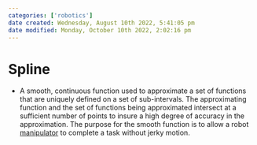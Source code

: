 ```yaml
---
categories: ['robotics']
date created: Wednesday, August 10th 2022, 5:41:05 pm
date modified: Monday, October 10th 2022, 2:02:16 pm
---
```


# Spline
- A smooth, continuous function used to approximate a set of functions that are uniquely defined on a set of sub-intervals. The approximating function and the set of functions being approximated intersect at a sufficient number of points to insure a high degree of accuracy in the approximation. The purpose for the smooth function is to allow a robot [manipulator](Manipulator.qmd) to complete a task without jerky motion.



